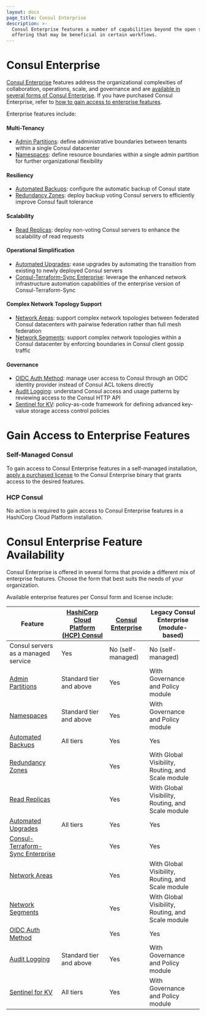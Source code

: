 ```yaml
---
layout: docs
page_title: Consul Enterprise
description: >-
  Consul Enterprise features a number of capabilities beyond the open source
  offering that may be beneficial in certain workflows.
---
```


# Consul Enterprise

[Consul Enterprise](https://www.hashicorp.com/products/consul/)
features address the organizational complexities of collaboration, operations, scale, and governance
and are [available in several forms of Consul Enterprise](#consul-enterprise-feature-availability).
If you have purchased Consul Enterprise, refer to
[how to gain access to enterprise features](#gain-access-to-enterprise-features).

Enterprise features include:

#### Multi-Tenancy
- [Admin Partitions](/docs/enterprise/admin-partitions): define administrative boundaries between tenants within a single Consul datacenter
- [Namespaces](/docs/enterprise/namespaces): define resource boundaries within a single admin partition for further organizational flexibility

#### Resiliency
- [Automated Backups](/docs/enterprise/backups): configure the automatic backup of Consul state
- [Redundancy Zones](/docs/enterprise/redundancy): deploy backup voting Consul servers to efficiently improve Consul fault tolerance

#### Scalability
- [Read Replicas](/docs/enterprise/read-scale): deploy non-voting Consul servers to enhance the scalability of read requests

#### Operational Simplification
- [Automated Upgrades](/docs/enterprise/upgrades): ease upgrades by automating the transition from existing to newly deployed Consul servers
- [Consul-Terraform-Sync Enterprise](/docs/nia/enterprise): leverage the enhanced network infrastructure automation capabilities of the enterprise version of Consul-Terraform-Sync

#### Complex Network Topology Support
- [Network Areas](/docs/enterprise/federation): support complex network topologies between federated Consul datacenters with pairwise federation rather than full mesh federation
- [Network Segments](/docs/enterprise/network-segments): support complex network topologies within a Consul datacenter by enforcing boundaries in Consul client gossip traffic

#### Governance
- [OIDC Auth Method](/docs/security/acl/auth-methods/oidc): manage user access to Consul through an OIDC identity provider instead of Consul ACL tokens directly
- [Audit Logging](/docs/enterprise/audit-logging): understand Consul access and usage patterns by reviewing access to the Consul HTTP API 
- [Sentinel for KV](/docs/enterprise/sentinel): policy-as-code framework for defining advanced key-value storage access control policies

# Gain Access to Enterprise Features

### Self-Managed Consul

To gain access to Consul Enterprise features in a self-managed installation,
[apply a purchased license](/docs/enterprise/license/overview)
to the Consul Enterprise binary that grants access to the desired features.

### HCP Consul

No action is required to gain access to Consul Enterprise features in a
HashiCorp Cloud Platform installation.

# Consul Enterprise Feature Availability

Consul Enterprise is offered in several forms that provide a different mix of enterprise features.
Choose the form that best suits the needs of your organization.

Available enterprise features per Consul form and license include:

| Feature                                                  | [HashiCorp Cloud Platform (HCP) Consul]                 | [Consul Enterprise] | Legacy Consul Enterprise (module-based)           |
| -------------------------------------------------------- | ------------------------------------------------------- | ------------------- | ------------------------------------------------- |
| Consul servers as a managed service                      | Yes                                                     | No (self-managed)   | No (self-managed)                                 |
| [Admin Partitions](/docs/enterprise/admin-partitions)    | Standard tier and above                                 | Yes                 | With Governance and Policy module                 |
| [Namespaces](/docs/enterprise/namespaces)                | Standard tier and above                                 | Yes                 | With Governance and Policy module                 |
| [Automated Backups](/docs/enterprise/backups)            | All tiers                                               | Yes                 | Yes                                               |
| [Redundancy Zones](/docs/enterprise/redundancy)          |                                                         | Yes                 | With Global Visibility, Routing, and Scale module |
| [Read Replicas](/docs/enterprise/read-scale)             |                                                         | Yes                 | With Global Visibility, Routing, and Scale module |
| [Automated Upgrades](/docs/enterprise/upgrades)          | All tiers                                               | Yes                 | Yes                                               |
| [Consul-Terraform-Sync Enterprise](/docs/nia/enterprise) |                                                         | Yes                 | Yes                                               |
| [Network Areas](/docs/enterprise/federation)             |                                                         | Yes                 | With Global Visibility, Routing, and Scale module |
| [Network Segments](/docs/enterprise/network-segments)    |                                                         | Yes                 | With Global Visibility, Routing, and Scale module |
| [OIDC Auth Method](/docs/acl/auth-methods/oidc)          |                                                         | Yes                 | Yes                                               |
| [Audit Logging](/docs/enterprise/audit-logging)          | Standard tier and above                                 | Yes                 | With Governance and Policy module                 |
| [Sentinel for KV](/docs/enterprise/sentinel)             | All tiers                                               | Yes                 | With Governance and Policy module                 |

[HashiCorp Cloud Platform (HCP) Consul]: https://cloud.hashicorp.com/products/consul
[Consul Enterprise]: https://www.hashicorp.com/products/consul/
